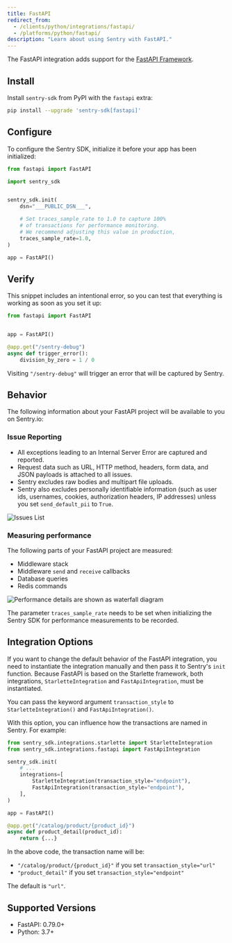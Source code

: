 ```yaml
---
title: FastAPI
redirect_from:
  - /clients/python/integrations/fastapi/
  - /platforms/python/fastapi/
description: "Learn about using Sentry with FastAPI."
---
```


The FastAPI integration adds support for the [FastAPI Framework](https://fastapi.tiangolo.com/).

## Install

Install `sentry-sdk` from PyPI with the `fastapi` extra:

```bash
pip install --upgrade 'sentry-sdk[fastapi]'
```

## Configure

To configure the Sentry SDK, initialize it before your app has been initialized:

```python
from fastapi import FastAPI

import sentry_sdk


sentry_sdk.init(
    dsn="___PUBLIC_DSN___",

    # Set traces_sample_rate to 1.0 to capture 100%
    # of transactions for performance monitoring.
    # We recommend adjusting this value in production,
    traces_sample_rate=1.0,
)

app = FastAPI()
```

## Verify

This snippet includes an intentional error, so you can test that everything is working as soon as you set it up:

```python
from fastapi import FastAPI


app = FastAPI()

@app.get("/sentry-debug")
async def trigger_error():
    division_by_zero = 1 / 0

```

Visiting `"/sentry-debug"` will trigger an error that will be captured by Sentry.

## Behavior

The following information about your FastAPI project will be available to you on Sentry.io:

### Issue Reporting

- All exceptions leading to an Internal Server Error are captured and reported.
- Request data such as URL, HTTP method, headers, form data, and JSON payloads is attached to all issues.
- Sentry excludes raw bodies and multipart file uploads.
- Sentry also excludes personally identifiable information (such as user ids, usernames, cookies, authorization headers, IP addresses) unless you set `send_default_pii` to `True`.

![Issues List](issues-list.png)

### Measuring performance

The following parts of your FastAPI project are measured:

- Middleware stack
- Middleware `send` and `receive` callbacks
- Database queries
- Redis commands

![Performance details are shown as waterfall diagram](performance-details.png)

<Note>

The parameter `traces_sample_rate` needs to be set when initializing the Sentry SDK for performance measurements to be recorded.

</Note>

## Integration Options

If you want to change the default behavior of the FastAPI integration, you need to instantiate the integration manually and then pass it to Sentry's `init` function. Because FastAPI is based on the Starlette framework, both integrations, `StarletteIntegration` and `FastApiIntegration`, must be instantiated.

<ConfigKey name="transaction_style">

You can pass the keyword argument `transaction_style` to `StarletteIntegration()` and `FastApiIntegration()`.

With this option, you can influence how the transactions are named in Sentry. For example:

```python
from sentry_sdk.integrations.starlette import StarletteIntegration
from sentry_sdk.integrations.fastapi import FastApiIntegration  

sentry_sdk.init(
    # ...
    integrations=[
        StarletteIntegration(transaction_style="endpoint"),
        FastApiIntegration(transaction_style="endpoint"),
    ],
)

app = FastAPI()

@app.get("/catalog/product/{product_id}")
async def product_detail(product_id):
    return {...}
```

In the above code, the transaction name will be:

- `"/catalog/product/{product_id}"` if you set `transaction_style="url"`
- `"product_detail"` if you set `transaction_style="endpoint"`

The default is `"url"`.

</ConfigKey>

## Supported Versions

- FastAPI: 0.79.0+
- Python: 3.7+
